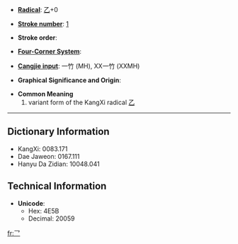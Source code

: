 * '''[[Wiktionary:Chinese radical index| Radical]]''': [[Wiktionary:Chinese radical index 乙|乙]]+0

* '''[[Wiktionary:Chinese total strokes index|Stroke number]]''': [[Wiktionary:Chinese total strokes index 1|1]]

* '''Stroke order''': 

* '''[[Wiktionary:Chinese four corner index|Four-Corner System]]''': 

* '''[[Wiktionary:Chinese Cangjie index|Cangjie input]]''': 一竹 (MH), XX一竹 (XXMH)

* '''Graphical Significance and Origin''': 

* '''Common Meaning'''
*#variant form of the KangXi radical [[Wiktionary:Chinese radical index 乙|乙]]

----

== Dictionary Information ==

* KangXi: 0083.171
* Dae Jaweon: 0167.111
* Hanyu Da Zidian: 10048.041

== Technical Information ==

* '''Unicode''':
** Hex: 4E5B
** Decimal: 20059

[[fr:乛]]